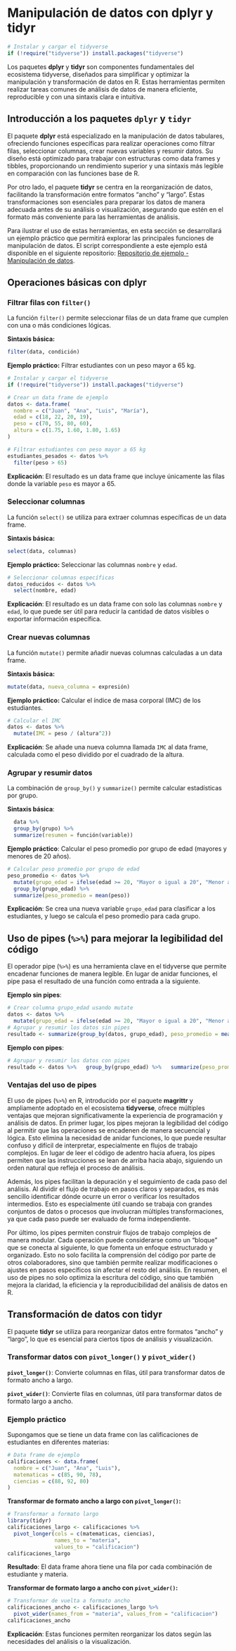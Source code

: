 # Manipulación de datos con dplyr y tidyr

```r
# Instalar y cargar el tidyverse
if (!require("tidyverse")) install.packages("tidyverse")
```

Los paquetes **dplyr** y **tidyr** son componentes fundamentales del ecosistema tidyverse, diseñados para simplificar y optimizar la manipulación y transformación de datos en R. Estas herramientas permiten realizar tareas comunes de análisis de datos de manera eficiente, reproducible y con una sintaxis clara e intuitiva.

## Introducción a los paquetes `dplyr` y `tidyr`

El paquete **dplyr** está especializado en la manipulación de datos tabulares, ofreciendo funciones específicas para realizar operaciones como filtrar filas, seleccionar columnas, crear nuevas variables y resumir datos. Su diseño está optimizado para trabajar con estructuras como data frames y tibbles, proporcionando un rendimiento superior y una sintaxis más legible en comparación con las funciones base de R.

Por otro lado, el paquete **tidyr** se centra en la reorganización de datos, facilitando la transformación entre formatos "ancho" y "largo". Estas transformaciones son esenciales para preparar los datos de manera adecuada antes de su análisis o visualización, asegurando que estén en el formato más conveniente para las herramientas de análisis.

Para ilustrar el uso de estas herramientas, en esta sección se desarrollará un ejemplo práctico que permitirá explorar las principales funciones de manipulación de datos. El script correspondiente a este ejemplo está disponible en el siguiente repositorio: [Repositorio de ejemplo - Manipulación de datos](https://github.com/Ludwing-MJ/Manipulacion_Ej).

## Operaciones básicas con dplyr

### Filtrar filas con `filter()`

La función `filter()` permite seleccionar filas de un data frame que cumplen con una o más condiciones lógicas.

**Sintaxis básica:**

```r
filter(data, condición)
```

**Ejemplo práctico:** Filtrar estudiantes con un peso mayor a 65 kg.

```r
# Instalar y cargar el tidyverse
if (!require("tidyverse")) install.packages("tidyverse")

# Crear un data frame de ejemplo
datos <- data.frame(
  nombre = c("Juan", "Ana", "Luis", "María"),
  edad = c(18, 22, 20, 19),
  peso = c(70, 55, 80, 60),
  altura = c(1.75, 1.60, 1.80, 1.65)
)

# Filtrar estudiantes con peso mayor a 65 kg
estudiantes_pesados <- datos %>% 
  filter(peso > 65)
```

**Explicación**: El resultado es un data frame que incluye únicamente las filas donde la variable `peso` es mayor a 65.

### Seleccionar columnas

La función `select()` se utiliza para extraer columnas específicas de un data frame.

**Sintaxis básica:**

```r
select(data, columnas)
```

**Ejemplo práctico:** Seleccionar las columnas `nombre` y `edad`.

```r
# Seleccionar columnas específicas
datos_reducidos <- datos %>%
  select(nombre, edad)
```

**Explicación**: El resultado es un data frame con solo las columnas `nombre` y `edad`, lo que puede ser útil para reducir la cantidad de datos visibles o exportar información específica.

### Crear nuevas columnas

La función `mutate()` permite añadir nuevas columnas calculadas a un data frame.

**Sintaxis básica:**

```r
mutate(data, nueva_columna = expresión)
```

**Ejemplo práctico:** Calcular el índice de masa corporal (IMC) de los estudiantes.

```r
# Calcular el IMC
datos <- datos %>%
  mutate(IMC = peso / (altura^2))
```

**Explicación**: Se añade una nueva columna llamada `IMC` al data frame, calculada como el peso dividido por el cuadrado de la altura.

### Agrupar y resumir datos

La combinación de `group_by()` y `summarize()` permite calcular estadísticas por grupo.

**Sintaxis básica**:

```r
  data %>%
  group_by(grupo) %>%
  summarize(resumen = función(variable))
```

**Ejemplo práctico**: Calcular el peso promedio por grupo de edad (mayores y menores de 20 años).

```r
# Calcular peso promedio por grupo de edad
peso_promedio <- datos %>%
  mutate(grupo_edad = ifelse(edad >= 20, "Mayor o igual a 20", "Menor a 20")) %>%
  group_by(grupo_edad) %>%
  summarize(peso_promedio = mean(peso))
```

**Explicación**: Se crea una nueva variable `grupo_edad` para clasificar a los estudiantes, y luego se calcula el peso promedio para cada grupo.

## Uso de pipes (`%>%`) para mejorar la legibilidad del código

El operador pipe (`%>%`) es una herramienta clave en el tidyverse que permite encadenar funciones de manera legible. En lugar de anidar funciones, el pipe pasa el resultado de una función como entrada a la siguiente.

**Ejemplo sin pipes**:

```r
# Crear columna grupo_edad usando mutate
datos <- datos %>%
  mutate(grupo_edad = ifelse(edad >= 20, "Mayor o igual a 20", "Menor a 20")) 
# Agrupar y resumir los datos sin pipes
resultado <- summarize(group_by(datos, grupo_edad), peso_promedio = mean(peso))
```

**Ejemplo con pipes**:

```r
# Agrupar y resumir los datos con pipes
resultado <- datos %>%   group_by(grupo_edad) %>%   summarize(peso_promedio = mean(peso))
```

### Ventajas del uso de pipes

El uso de pipes (`%>%`) en R, introducido por el paquete **magrittr** y ampliamente adoptado en el ecosistema **tidyverse**, ofrece múltiples ventajas que mejoran significativamente la experiencia de programación y análisis de datos. En primer lugar, los pipes mejoran la legibilidad del código al permitir que las operaciones se encadenen de manera secuencial y lógica. Esto elimina la necesidad de anidar funciones, lo que puede resultar confuso y difícil de interpretar, especialmente en flujos de trabajo complejos. En lugar de leer el código de adentro hacia afuera, los pipes permiten que las instrucciones se lean de arriba hacia abajo, siguiendo un orden natural que refleja el proceso de análisis.

Además, los pipes facilitan la depuración y el seguimiento de cada paso del análisis. Al dividir el flujo de trabajo en pasos claros y separados, es más sencillo identificar dónde ocurre un error o verificar los resultados intermedios. Esto es especialmente útil cuando se trabaja con grandes conjuntos de datos o procesos que involucran múltiples transformaciones, ya que cada paso puede ser evaluado de forma independiente.

Por último, los pipes permiten construir flujos de trabajo complejos de manera modular. Cada operación puede considerarse como un "bloque" que se conecta al siguiente, lo que fomenta un enfoque estructurado y organizado. Esto no solo facilita la comprensión del código por parte de otros colaboradores, sino que también permite realizar modificaciones o ajustes en pasos específicos sin afectar el resto del análisis. En resumen, el uso de pipes no solo optimiza la escritura del código, sino que también mejora la claridad, la eficiencia y la reproducibilidad del análisis de datos en R.

## Transformación de datos con tidyr

El paquete **tidyr** se utiliza para reorganizar datos entre formatos "ancho" y "largo", lo que es esencial para ciertos tipos de análisis y visualización.

### Transformar datos con `pivot_longer()` y `pivot_wider()`

**`pivot_longer()`**: Convierte columnas en filas, útil para transformar datos de formato ancho a largo.

**`pivot_wider()`**: Convierte filas en columnas, útil para transformar datos de formato largo a ancho.

### Ejemplo práctico

Supongamos que se tiene un data frame con las calificaciones de estudiantes en diferentes materias:

```r
# Data frame de ejemplo
calificaciones <- data.frame(
  nombre = c("Juan", "Ana", "Luis"),
  matematicas = c(85, 90, 78),
  ciencias = c(88, 92, 80)
)

```

**Transformar de formato ancho a largo con `pivot_longer()`:**

```r
# Transformar a formato largo
library(tidyr)
calificaciones_largo <- calificaciones %>%
  pivot_longer(cols = c(matematicas, ciencias), 
               names_to = "materia", 
               values_to = "calificacion")
calificaciones_largo
```

**Resultado**: El data frame ahora tiene una fila por cada combinación de estudiante y materia.

**Transformar de formato largo a ancho con `pivot_wider()`:**

```r
# Transformar de vuelta a formato ancho
calificaciones_ancho <- calificaciones_largo %>%
  pivot_wider(names_from = "materia", values_from = "calificacion")
calificaciones_ancho
```

**Explicación**: Estas funciones permiten reorganizar los datos según las necesidades del análisis o la visualización.

